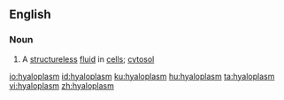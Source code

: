 ==English==

===Noun===
{{en-noun}}

# {{context|microbiology|lang=en}} A [[structureless]] [[fluid]] in [[cells]]; [[cytosol]]

[[io:hyaloplasm]]
[[id:hyaloplasm]]
[[ku:hyaloplasm]]
[[hu:hyaloplasm]]
[[ta:hyaloplasm]]
[[vi:hyaloplasm]]
[[zh:hyaloplasm]]